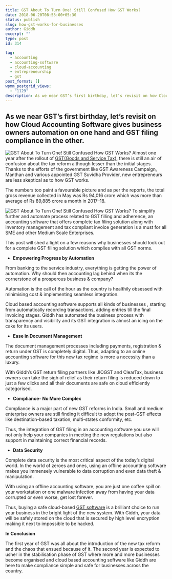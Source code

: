 ```yaml
---
title: GST About To Turn One! Still Confused How GST Works?
date: 2018-06-20T08:53:00+05:30
status: publish
slug: how-gst-works-for-businesses
author: Giddh
excerpt: ""
type: post
id: 314

tag:
  - accounting
  - accounting-software
  - cloud-accounting
  - entrepreneurship
  - gst
post_format: []
wpmm_postgrid_views:
  - "1129"
description: As we near GST’s first birthday, let’s revisit on how Cloud Accounting Software gives business owners automation on one hand and GST filing
---
```


## **As we near GST’s first birthday, let’s revisit on how Cloud Accounting Software gives business owners automation on one hand and GST filing compliance in the other.**

<img
  class="aligncenter size-large"
  src="../../img/blog/1_F8JnrE-rG885CoAn4ZANvA.webp"
  alt="GST About To Turn One! Still Confused How GST Works?"
/>
Almost one year after the rollout of [GST(Goods and Service Tax)](https://giddh.com/blog/gst-compliance-with-giddh-enabling-easy-taxation),
there is still an air of confusion about the tax reform although lesser than the
initial stages. Thanks to the efforts of the government like GST Awareness Campaign,
Manthan and various appointed GST Suvidha Provider, new entrepreneurs are less skeptical
as to how GST works.

The numbers too paint a favourable picture and as per the reports, the total gross revenue collected in May was Rs 94,016 crore which was more than average of Rs 89,885 crore a month in 2017–18.

<img
  class="wp-block-image size-large"
  src="../../img/blog/1_W36VboJQSkQEeOfkf9Y0bg.webp"
  alt="GST About To Turn One! Still Confused How GST Works?"
/>
To simplify further and automate process related to GST filling and adherence, an
accounting software that offers complete tax filing solution along with inventory
management and tax compliant invoice generation is a must for all SME and other Medium
Scale Enterprises.

This post will shed a light on a few reasons why businesses should look out for a complete GST filing solution which complies with all GST norms.

- **Empowering Progress by Automation**

From banking to the service industry, everything is getting the power of automation. Why should then accounting lag behind when its the cornerstone of a prosperous business &amp; company?

Automation is the call of the hour as the country is healthily obsessed with minimising cost &amp; implementing seamless integration.

Cloud based accounting software supports all kinds of businesses , starting from automatically recording transactions, adding entries till the final invoicing stages. Giddh has automated the business process with transparency and visibility and its GST integration is almost an icing on the cake for its users.

- **Ease in Document Management**

The document management processes including payments, registration &amp; return under GST is completely digital. Thus, adapting to an online accounting software for this new tax regime is more a necessity than a luxury.

With Giddh’s GST return filing partners like JIOGST and ClearTax, business owners can take the sigh of relief as their return filing is reduced down to just a few clicks and all their documents are safe on cloud efficiently categorised.

- **Compliance- No More Complex**

Compliance is a major part of new GST reforms in India. Small and medium enterprise owners are still finding it difficult to adopt the post-GST effects like destination-based taxation, multi-states conformity, etc.

Thus, the integration of GST filing in an accounting software you use will not only help your companies in meeting the new regulations but also support in maintaining correct financial records.

- **Data Security**

Complete data security is the most critical aspect of the today’s digital world. In the world of zeroes and ones, using an offline accounting software makes you immensely vulnerable to data corruption and even data theft &amp; manipulation.

With using an offline accounting software, you are just one coffee spill on your workstation or one malware infection away from having your data corrupted or even worse, get lost forever.

Thus, buying a safe cloud-based [GST software](https://giddh.com) is a brilliant choice to run your business in the bright light of the new system. With Giddh, your data will be safely stored on the cloud that is secured by high level encryption making it next to impossible to be hacked.

**In Conclusion**

The first year of GST was all about the introduction of the new tax reform and the chaos that ensued because of it. The second year is expected to usher in the stabilisation phase of GST where more and more businesses become organised and cloud based accounting software like Giddh are here to make compliance simple and safe for businesses across the country.
